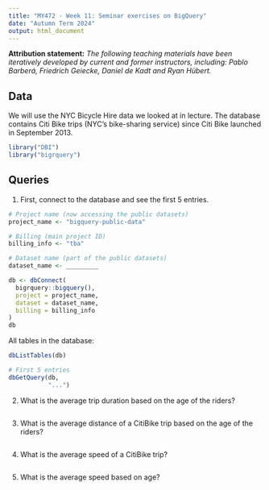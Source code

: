 ```yaml
---
title: "MY472 - Week 11: Seminar exercises on BigQuery"
date: "Autumn Term 2024"
output: html_document
---
```


**Attribution statement:** _The following teaching materials have been iteratively developed by current and former instructors, including: Pablo Barberá, Friedrich Geiecke, Daniel de Kadt and Ryan Hübert._

## Data

We will use the NYC Bicycle Hire data we looked at in lecture. The database contains Citi Bike trips (NYC's bike-sharing service) since Citi Bike launched in September 2013.

```r
library("DBI")
library("bigrquery")
```

## Queries

1. First, connect to the database and see the first 5 entries.

```r
# Project name (now accessing the public datasets)
project_name <- "bigquery-public-data"

# Billing (main project ID)
billing_info <- "tba"

# Dataset name (part of the public datasets)
dataset_name <- _________
```

```r
db <- dbConnect(
  bigrquery::bigquery(),
  project = project_name,
  dataset = dataset_name,
  billing = billing_info
)
db
```

All tables in the database:

```r
dbListTables(db)
```

```r
# First 5 entries
dbGetQuery(db,
           "...")
```

2. What is the average trip duration based on the age of the riders?

```r

```

3. What is the average distance of a CitiBike trip based on the age of the riders?

```r

```

4. What is the average speed of a CitiBike trip?

```r

```

5. What is the average speed based on age?

```r

```

